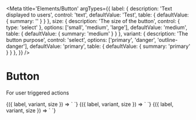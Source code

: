 
<Meta
  title='Elements/Button'
  argTypes={{
    label: {
      description: 'Text displayed to users',
      control: 'text',
      defaultValue: 'Test',
      table: { defaultValue: { summary: '' } }
    },
    size: {
      description: 'The size of the button',
      control: { type: 'select' },
      options: ['small', 'medium', 'large'],
      defaultValue: 'medium',
      table: { defaultValue: { summary: 'medium' } }
    },
    variant: {
      description: 'The button purpose',
      control: 'select',
      options: ['primary', 'danger', 'outline-danger'],
      defaultValue: 'primary',
      table: { defaultValue: { summary: 'primary' } }
    },
  }}
/>

# Button

For user triggered actions

<Canvas>
  <Story
    name='Primary'
  >
    {({ label, variant, size }) => `
      <v-button
        variant='${variant}'
        label='${label}'
      />
    `}
  </Story>
</Canvas>

<Canvas>
  <Story
    name='Danger'
    args={{ variant: 'danger' }}
  >
    {({ label, variant, size }) => `
      <v-button
        variant='${variant}'
        label='${label}'
      />
    `}
  </Story>
</Canvas>

<Canvas>
  <Story
    name='Danger (outline)'
    args={{ variant: 'outline-danger' }}
  >
    {({ label, variant, size }) => `
      <v-button
        variant='${variant}'
        label='${label}'
      />
    `}
  </Story>
</Canvas>
